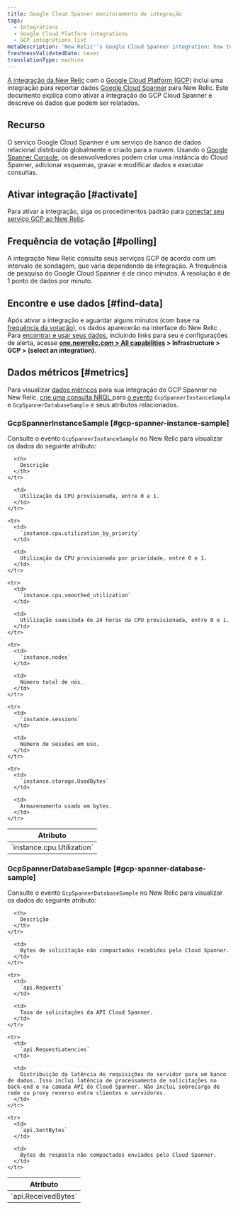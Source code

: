 ```yaml
---
title: Google Cloud Spanner monitoramento de integração
tags:
  - Integrations
  - Google Cloud Platform integrations
  - GCP integrations list
metaDescription: 'New Relic''s Google Cloud Spanner integration: how to activate it and what data it reports.'
freshnessValidatedDate: never
translationType: machine
---
```


[A integração da New Relic](/docs/infrastructure/integrations-getting-started/getting-started/introduction-infrastructure-integrations) com o [Google Cloud Platform (GCP)](https://cloud.google.com) inclui uma integração para reportar dados [Google Cloud Spanner](https://cloud.google.com/spanner/) para New Relic. Este documento explica como ativar a integração do GCP Cloud Spanner e descreve os dados que podem ser relatados.

## Recurso

O serviço Google Cloud Spanner é um serviço de banco de dados relacional distribuído globalmente e criado para a nuvem. Usando o [Google Spanner Console](https://cloud.google.com/spanner/docs/quickstart-console), os desenvolvedores podem criar uma instância do Cloud Spanner, adicionar esquemas, gravar e modificar dados e executar consultas.

## Ativar integração [#activate]

Para ativar a integração, siga os procedimentos padrão para [conectar seu serviço GCP ao New Relic](/docs/connect-google-cloud-platform-services-infrastructure).

## Frequência de votação [#polling]

A integração New Relic consulta seus serviços GCP de acordo com um intervalo de sondagem, que varia dependendo da integração. A frequência de pesquisa do Google Cloud Spanner é de cinco minutos. A resolução é de 1 ponto de dados por minuto.

## Encontre e use dados [#find-data]

Após ativar a integração e aguardar alguns minutos (com base na [frequência da votação](#polling)), os dados aparecerão na interface do New Relic . Para [encontrar e usar seus dados](/docs/infrastructure/integrations/find-use-infrastructure-integration-data), incluindo links para seu <InlinePopover type="dashboards"/>e configurações de alerta, acesse <DoNotTranslate>**[one.newrelic.com > All capabilities](https://one.newrelic.com/all-capabilities) > Infrastructure > GCP > (select an integration)**</DoNotTranslate>.

## Dados métricos [#metrics]

Para visualizar [dados métricos](/docs/integrations/new-relic-integrations/getting-started/#metric) para sua integração do GCP Spanner no New Relic, [crie uma consulta NRQL ](/docs/integrations/new-relic-integrations/getting-started/use-integration-data-new-relic-insights#nrql)para [o evento](/docs/data-apis/understand-data/new-relic-data-types/#event-data) `GcpSpannerInstanceSample` e `GcpSpannerDatabaseSample` e seus atributos relacionados.

### GcpSpannerInstanceSample [#gcp-spanner-instance-sample]

Consulte o evento `GcpSpannerInstanceSample` no New Relic para visualizar os dados do seguinte atributo:

<table>
  <thead>
    <tr>
      <th style={{ width: "300px" }}>
        Atributo
      </th>

      <th>
        Descrição
      </th>
    </tr>
  </thead>

  <tbody>
    <tr>
      <td>
        `instance.cpu.Utilization`
      </td>

      <td>
        Utilização da CPU provisionada, entre 0 e 1.
      </td>
    </tr>

    <tr>
      <td>
        `instance.cpu.utilization_by_priority`
      </td>

      <td>
        Utilização da CPU provisionada por prioridade, entre 0 e 1.
      </td>
    </tr>

    <tr>
      <td>
        `instance.cpu.smoothed_utilization`
      </td>

      <td>
        Utilização suavizada de 24 horas da CPU provisionada, entre 0 e 1.
      </td>
    </tr>

    <tr>
      <td>
        `instance.nodes`
      </td>

      <td>
        Número total de nós.
      </td>
    </tr>

    <tr>
      <td>
        `instance.sessions`
      </td>

      <td>
        Número de sessões em uso.
      </td>
    </tr>

    <tr>
      <td>
        `instance.storage.UsedBytes`
      </td>

      <td>
        Armazenamento usado em bytes.
      </td>
    </tr>
  </tbody>
</table>

### GcpSpannerDatabaseSample [#gcp-spanner-database-sample]

Consulte o evento `GcpSpannerDatabaseSample` no New Relic para visualizar os dados do seguinte atributo:

<table>
  <thead>
    <tr>
      <th style={{ width: "300px" }}>
        Atributo
      </th>

      <th>
        Descrição
      </th>
    </tr>
  </thead>

  <tbody>
    <tr>
      <td>
        `api.ReceivedBytes`
      </td>

      <td>
        Bytes de solicitação não compactados recebidos pelo Cloud Spanner.
      </td>
    </tr>

    <tr>
      <td>
        `api.Requests`
      </td>

      <td>
        Taxa de solicitações da API Cloud Spanner.
      </td>
    </tr>

    <tr>
      <td>
        `api.RequestLatencies`
      </td>

      <td>
        Distribuição da latência de requisições do servidor para um banco de dados. Isso inclui latência de processamento de solicitações no back-end e na camada API do Cloud Spanner. Não inclui sobrecarga de rede ou proxy reverso entre clientes e servidores.
      </td>
    </tr>

    <tr>
      <td>
        `api.SentBytes`
      </td>

      <td>
        Bytes de resposta não compactados enviados pelo Cloud Spanner.
      </td>
    </tr>
  </tbody>
</table>